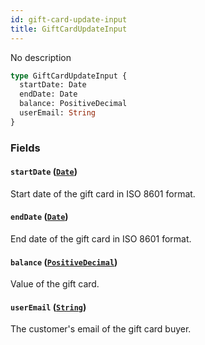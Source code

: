 ```yaml
---
id: gift-card-update-input
title: GiftCardUpdateInput
---
```


No description

```graphql
type GiftCardUpdateInput {
  startDate: Date
  endDate: Date
  balance: PositiveDecimal
  userEmail: String
}
```

### Fields

#### `startDate` ([`Date`](/api-reference/scalars/date.mdx))

Start date of the gift card in ISO 8601 format.

#### `endDate` ([`Date`](/api-reference/scalars/date.mdx))

End date of the gift card in ISO 8601 format.

#### `balance` ([`PositiveDecimal`](/api-reference/scalars/positive-decimal.mdx))

Value of the gift card.

#### `userEmail` ([`String`](/api-reference/scalars/string.mdx))

The customer's email of the gift card buyer.
